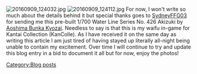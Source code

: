 [[File:20160909 124032.jpg|thumb]]
[[File:20160909 124112.jpg|thumb]]
For now, I won't write so much about the details behind it but special thanks goes to [[User:SydneyFFG03|SydneyFFG03]] for sending me this pre-built 1/700 Water Line Series No. 426 Akizuki by [[wikipedia:Aoshima Bunka Kyozai|Aoshima Bunka Kyozai]]. Needless to say is that this is my waifu in-game for Kantai Collection (KanColle). As I have received it on the same day as writing this article I am just tired of having stayed up literally all-night being unable to contain my excitement. Over time I will continue to try and update this blog entry in a bid to document it all but for now, enjoy the photos!

[[Category:Blog posts]]